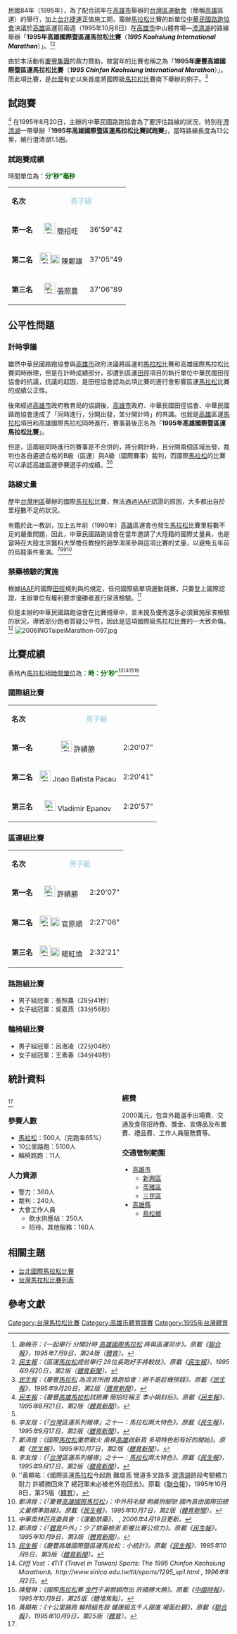 <!-- {{mergefrom|慶豐高雄國際馬拉松}} {{mergefrom|高雄國際馬拉松}} -->
<!-- {{mergefrom|Kaohsiung International Marathon}} {{mergefrom|高雄國際暨區運馬拉松比賽}} -->
<!-- {{mergefrom|Chinfon Kaohsiung International Marathon}} -->
<!-- {{mergefrom|1995 Kaohsiung International Marathon}} -->
{{Infobox Competition
| Name = 1995年高雄國際暨區運馬拉松比賽
| Enname = 1995 Kaohsiung International Marathon
| Holding = 1995年10月8日
| Guidance = [[中華民國|中華民國]][[行政院體育委員會|行政院體育委員會]]、[[高雄市政府|高雄市政府]]
| Organization = [[中華民國路跑協會|中華民國路跑協會]]、[[中華民國田徑協會|中華民國田徑協會]]
| Asst = [[台北市體育處|台北市體育處]]、[[中華民國大型活動緊急救護協會|中華民國大型活動緊急救護協會]]
| TSponsor = [[慶豐集團|慶豐集團]]
| Route =[[高雄市|高雄市]]中山體育場→中山一路→中正三路→中正二路→中正一路→技擊館（十公里健康組、輪椅組折返點）→中正一路→[[澄清湖|澄清湖]]（繞一圈）→[[鳥松區|鳥松鄉]]大埤路→環湖路→澄清巷→仁雄路→仁勇路（[[馬拉松|馬拉松]]組折返點）→（原路線）[[高雄市|高雄市]]中山體育場。<ref>''蔡崑亮：《今日港都 迎接長跑盛會 區運與慶豐國際[[馬拉松|馬拉松]]賽合併舉行 預計逾五千人參加 交通管制六小時》。原載《[[中國時報|中國時報]]》（南部版），1995年10月8日，第14版（[[台南|台南]]綜合[[新聞|新聞]]）。''</ref>''
}}
民國84年（1995年），為了配合該年在[[高雄市|高雄市]]舉辦的[[台灣區運動會|台灣區運動會]]（簡稱[[高雄|高雄]]區運）的舉行，加上[[台北捷運|台北捷運]]正值施工期，籌辦[[馬拉松|馬拉松]]比賽的新單位[[中華民國路跑協會|中華民國路跑協會]]決議於[[高雄|高雄]]區運前兩週（1995年10月8日）在[[高雄市|高雄市]]中山體育場—[[澄清湖|澄清湖]]的路線舉辦「'''1995年高雄國際暨區運馬拉松比賽'''（'''''1995 Kaohsiung International Marathon'''''）」。<ref name="ReferenceA">''謝梅芬：《一起舉行 分開計時 [[高雄國際馬拉松|高雄國際馬拉松]] 將與區運同步》。原載《[[聯合報|聯合報]]》，1995年7月9日，第24版（[[体育运动|體育]]）。''</ref><ref>''[[民生報|民生報]]：《區運[[馬拉松|馬拉松]]提前舉行 28位長跑好手將較技》。原載《[[民生報|民生報]]》，1995年9月20日，第2版（[[体育运动|體育]][[新聞|新聞]]）。''</ref>

由於本活動有[[慶豐集團|慶豐集團]]的鼎力贊助，故當年的比賽也稱之為「'''1995年慶豐高雄國際暨區運馬拉松比賽'''（'''''1995 Chinfon Kaohsiung International Marathon'''''）」。而此項比賽，是[[台灣|台灣]]有史以來首度將國際級[[馬拉松|馬拉松]]比賽南下舉辦的例子。<ref>''[[民生報|民生報]]：《慶豐[[馬拉松|馬拉松]] 為流言所困 路跑協會：絕不是趁機撈錢》。原載《[[民生報|民生報]]》，1995年9月20日，第2版（[[体育运动|體育]][[新聞|新聞]]）。''</ref>
== 試跑賽 ==
<ref>''[[民生報|民生報]]：《慶豐[[高雄|高雄]][[馬拉松|馬拉松]]試跑賽 簡招旺稱王 李小娟封后》。原載《[[民生報|民生報]]》，1995年8月21日，第2版（[[体育运动|體育]][[新聞|新聞]]）。''</ref> 在1995年8月20日，主辦的中華民國路跑協會為了要評估路線的狀況，特別在[[澄清湖|澄清湖]]一帶舉辦「'''1995年高雄國際暨區運馬拉松比賽試跑賽'''」，當時路線長度為13公里，繞行澄清湖1.5圈。
=== 試跑賽成績 ===
時間單位為：<font color=darkgreen>'''分'秒"毫秒'''</font>
{| border="1" width="60%" cellspacing="0" bordercolordark="white" bordercolorlight="black"
|- align="center"
| '''名次''' || colspan="2" align="center" bgcolor="#003399" | '''<font color="lightblue">男子組</font>''' || colspan="2" align="center" bgcolor="#990033" | '''<font color="lightpink">女子組</font>'''
|- align="center"
| '''第一名''' || bgcolor="lightblue" |[[File:Flag_of_the_Republic_of_China.svg|25px]] 簡招旺 || bgcolor="lightblue" |36'59"42 || bgcolor="lightpink" |[[File:Flag_of_the_Republic_of_China.svg|25px]] 李小娟 || bgcolor="lightpink" | 42'28"15
|- align="center"
| '''第二名''' || bgcolor="lightblue" |[[File:Flag_of_the_Republic_of_China.svg|25px]][[File:Emblem_of_Taipei_City_(1981-2010).svg|20px]] 陳鄭雄 || bgcolor="lightblue" |37'05"49 || bgcolor="lightpink" |[[File:Flag_of_the_Republic_of_China.svg|25px]] 司桂美 || bgcolor="lightpink" | 43'52"60
|- align="center"
| '''第三名''' || bgcolor="lightblue" |[[File:Flag_of_the_Republic_of_China.svg|25px]] 張照農 || bgcolor="lightblue" |37'06"89 || bgcolor="lightpink" |[[File:Flag_of_the_Republic_of_China.svg|25px]][[File:New_Taipei_City_seal.svg|18px]] 吳嘉燕 || bgcolor="lightpink" | 45'30"36
|}

== 公平性問題 ==
=== 計時爭議 ===
雖然中華民國路跑協會與[[高雄市|高雄市]]政府決議將區運的[[馬拉松|馬拉松]]比賽和高雄國際馬拉松比賽同時辦理，但是在計時成績部分，卻遭到區運[[田徑|田徑]]項目的執行單位中華民國田徑協會的抗議，抗議的起因，是田徑協會認為此項比賽的進行會影響區運[[馬拉松|馬拉松]]比賽的成績公正性。

後來經過[[高雄市|高雄市]]政府教育局的協調後，[[高雄市|高雄市]]政府、中華民國田徑協會、中華民國路跑協會達成了「同時進行，分開出發，並分開計時」的共識。也就是[[高雄|高雄]]區運[[馬拉松|馬拉松]]項目和高雄國際馬拉松同時進行，賽事最後正名為「'''1995年高雄國際暨區運馬拉松比賽'''」。

但是，這兩組同時進行的賽事是不合併的，將分開計時，且分開兩個區域出發，裁判也各自遴選合格的B級（區運）與A級（國際賽事）裁判，而國際[[馬拉松|馬拉松]]的比賽可以承認高雄區運參賽選手的成績。<ref name="ReferenceA"/><ref>''李友煌：《「[[台灣|台灣]]區運系列報導」之十一：馬拉松兩大特色》。原載《[[民生報|民生報]]》，1995年9月17日，第2版（[[体育运动|體育]][[新聞|新聞]]）。''</ref>

=== 路線丈量 ===
歷年[[台灣|台灣地區]]舉辦的國際[[馬拉松|馬拉松]]比賽，無法通過[[IAAF|IAAF]]認證的原因，大多都出自於里程數不足的狀況。

有鑑於此一教訓，加上五年前（1990年）[[高雄|高雄]]區運會也發生[[馬拉松|馬拉松]]比賽里程數不足的嚴重問題，因此，中華民國路跑協會在當年邀請了大陸籍的國際丈量員，也是當時在大陸北京醫科大學擔任教授的趙學鴻來參與這項比賽的丈量，以避免五年前的烏龍事件重演。<ref>''鄭清煌：《國際[[馬拉松|馬拉松]]重燃戰火 南移[[高雄|高雄]]啟新頁 多項特色盼有好的開始》。原載《[[民生報|民生報]]》，1995年10月7日，第2版（[[体育运动|體育]][[新聞|新聞]]）。''</ref><ref>''李友煌：《「[[台灣|台灣]]區運系列報導」之十一：[[馬拉松|馬拉松]]兩大特色》。原載《[[民生報|民生報]]》，1995年9月17日，第2版（[[体育运动|體育]][[新聞|新聞]]）。''</ref><ref>''黃顯祐：《國際區運[[馬拉松|馬拉松]]今起跑 難度高 彎道多叉路多 [[澄清湖|澄清湖]]路段考驗體力耐力 許績勝回來了 總冠軍未必被老外抱回去》。原載《[[聯合報|聯合報]]》，1995年10月8日，第25版（[[体育运动|體育]]）。</ref><ref>''鄭清煌：《「慶豐[[高雄國際馬拉松|高雄國際馬拉松]]」：中外飛毛腿 明晨拚腳勁 國內首由國際田總丈量標準路線》。原載《[[民生報|民生報]]》，1995年10月7日，第2版（[[体育运动|體育]][[新聞|新聞]]）。''</ref>
=== 禁藥檢驗的實施 ===
根據[[IAAF|IAAF]]的國際[[田徑|田徑]]規則與{{tsl|en|WADA|國際反運動禁藥組織}}的規定，任何國際級單項運動競賽，只要登上國際認證，主辦單位有權利要求優勝者進行尿液檢驗。<ref>''中華奧林匹克委員會：《運動禁藥》，{{cite web |url=http://www.tpenoc.net/development/development.asp |title=存档副本 |accessdate=2006-11-21 |deadurl=yes |archiveurl=https://web.archive.org/web/20061118044245/http://www.tpenoc.net/development/development.asp |archivedate=2006-11-18 }} , 2006年4月19日更新。{{zh-tw}}''</ref>

但是主辦的中華民國路跑協會在比賽規章中，並未提及優秀選手必須實施尿液檢驗的狀況，導致部分跑者質疑公平性，因此是這項國際級馬拉松比賽的一大致命傷。<ref>''鄭清煌：《「[[体育运动|體育]]戶外」：少了禁藥檢測 影響比賽公信力》。原載《[[民生報|民生報]]》，1995年10月9日，第3版（[[体育运动|體育]][[新聞|新聞]]）。''</ref>
[[File:2006INGTaipeiMarathon-097.jpg|thumb]]

== 比賽成績 ==
表格內[[馬拉松|馬拉松]]組[[時間|時間]][[計量單位|單位]]為：<font color=darkgreen>'''時：分'秒"'''</font><ref name="ReferenceB">''[[民生報|民生報]]：《慶豐高雄國際暨區運馬拉松：小統計》。原載《[[民生報|民生報]]》，1995年10月9日，第3版（[[体育运动|體育]][[新聞|新聞]]）。''</ref><ref>''Cliff Vost：《TiT (Travel in Taiwan) Sports: The 1995 Chinfon Kaohsiung Marathon》。http://www.sinica.edu.tw/tit/sports/1295_sp1.html {{Wayback|url=http://www.sinica.edu.tw/tit/sports/1295_sp1.html |date=20070209035603 }} , 1996年8月2日。{{en}}''</ref><ref>''陳璧琳：《國際[[馬拉松|馬拉松]]賽 [[金門|金門]]子弟脫穎而出 許績勝大勝》。原載《[[中國時報|中國時報]]》，1995年10月9日，第25版（體壇焦點）。''</ref><ref>''黃顯祐：《十公里路跑 輪椅組先發 健康組五千人跟進 場面壯觀》，原載《[[聯合報|聯合報]]》，1995年10月9日，第25版（[[体育运动|體育]]）。''</ref>
=== 國際組比賽 ===
{| border="1" width="65%" cellspacing="0" bordercolordark="white" bordercolorlight="black"
|- align="center"
| '''名次''' || colspan="2" align="center" bgcolor="#003399" | '''<font color="lightblue">男子組</font>''' || colspan="2" align="center" bgcolor="#990033" | '''<font color="lightpink">女子組</font>'''
|- align="center"
| '''第一名''' || bgcolor="lightblue" |[[File:Flag_of_the_Republic_of_China.svg|25px]] 許績勝 || bgcolor="lightblue" |2:20'07" || bgcolor="lightpink" |[[File:Flag_of_Poland.svg|25px]] Violetta Kryza || bgcolor="lightpink" | 2:43'33"
|- align="center"
| '''第二名''' || bgcolor="lightblue" |[[File:Flag_of_Brazil.svg|25px]] Joao Batista Pacau || bgcolor="lightblue" |2:20'41" || bgcolor="lightpink" |[[File:Flag_of_Russia.svg|25px]] Lutsia Beliaeva || bgcolor="lightpink" | 2:46'47"
|- align="center"
| '''第三名''' || bgcolor="lightblue" |[[File:Flag_of_Italy.svg|25px]] Vladimir Epanov || bgcolor="lightblue" |2:20'57" || bgcolor="lightpink" |[[File:Flag_of_Ukraine.svg|25px]] Nina Kovrizhkina || bgcolor="lightpink" | 2:47'32"
|}
{{col-begin}}
{{col-2}}
=== 區運組比賽 ===
{| border="1" width="100%" cellspacing="0" bordercolordark="white" bordercolorlight="black"
|- align="center"
| '''名次''' || colspan="2" align="center" bgcolor="#003399" | '''<font color="lightblue">男子組</font>''' || colspan="2" align="center" bgcolor="#990033" | '''<font color="lightpink">女子組</font>'''
|- align="center"
| '''第一名''' || bgcolor="lightblue" |[[File:Flag_of_the_Republic_of_China.svg|25px]] 許績勝 || bgcolor="lightblue" |2:20'07" || bgcolor="lightpink" |[[File:Flag_of_the_Republic_of_China.svg|25px]]<!-- 注释出：[[File:Hsinchu_County_seal.jpg|20px]] --> 范玉貞 || bgcolor="lightpink" | 3:03'53"
|- align="center"
| '''第二名''' || bgcolor="lightblue" |[[File:Flag_of_the_Republic_of_China.svg|25px]][[File:Emblem_of_Taipei_City_(1981-2010).svg|20px]] 官原順 || bgcolor="lightblue" |2:27'06" || bgcolor="lightpink" |[[File:Flag_of_the_Republic_of_China.svg|25px]] 李小娟 || bgcolor="lightpink" | 3:09'30"
|- align="center"
| '''第三名''' || bgcolor="lightblue" |[[File:Flag_of_the_Republic_of_China.svg|25px]][[File:Emblem_of_Taoyuan_City.svg|20px]] 楊紅煥 || bgcolor="lightblue" |2:32'21" || bgcolor="lightpink" |[[File:Flag_of_the_Republic_of_China.svg|25px]] 司桂美 || bgcolor="lightpink" | 3:24'11"
|}
{{col-2}}
=== 路跑組比賽 ===
*男子組冠軍：張照農（28分41秒）
*女子組冠軍：吳嘉燕（33分56秒）
=== 輪椅組比賽 ===
*男子組冠軍：呂海凌（22分04秒）
*女子組冠軍：王素春（34分49秒）
{{col-end}}

== 統計資料 ==
<div style="-moz-column-count:2; column-count:2;"><ref name="ReferenceB"/>
=== 參賽人數 ===
*[[馬拉松|馬拉松]]：500人（完跑率65%）
*10公里路跑：5100人
*輪椅路跑：11人
=== 人力資源 ===
*警力：360人
*裁判：240人
*大會工作人員
**飲水供應站：250人
**招待、其他服務：160人
=== 經費 ===
2000萬元，包含外籍選手出場費、交通及食宿招待費、獎金、宣傳品及布置費、禮品費、工作人員服務費等。
=== 交通管制範圍 ===
*[[高雄市|高雄市]]
**[[新興區_(高雄市)|新興區]]
**[[苓雅區|苓雅區]]
**[[三民區|三民區]]
*[[高雄縣|高雄縣]]
**[[鳥松區|鳥松鄉]]
</div>

== 相關主題 ==
*[[台北國際馬拉松比賽|台北國際馬拉松比賽]]
*[[台灣馬拉松比賽列表|台灣馬拉松比賽列表]]

== 參考文獻 ==
{{Reflist}}

[[Category:台灣馬拉松比賽|Category:台灣馬拉松比賽]]
[[Category:高雄市體育競賽|Category:高雄市體育競賽]]
[[Category:1995年台灣體育|Category:1995年台灣體育]]
